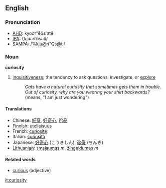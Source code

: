 ==English==
===Pronunciation===
*[[w:AHD|AHD]]: kyoo͞r"ēŏs'ətē
*[[w:IPA|IPA]]: /ˌkjuəriˈɒsəti/
*[[w:SAMPA|SAMPA]]: /%kju@ri"Qs@ti/

===Noun===
'''curiosity'''

#[[inquisitive]]ness; the tendency to ask questions, investigate, or [[explore]]
#:''Cats have a natural curiosity that sometimes gets them in trouble.''
#:''Out of curiosity, why are you wearing your shirt backwards?'' (means, "I am just wondering")

====Translations====
*Chinese: [[好奇]], [[好奇心]], [[珍品]]
*[[Finnish]]: [[uteliaisuus]]
*French: [[curiosité]]
*Italian: [[curiosità]]
*Japanese: [[好奇心]] (こうきしん), [[珍奇]] (ちんき)
*[[Lithuanian]]: [[smalsumas]] ''m'', [[žingeidumas]] ''m''

====Related words====
*[[curious]] (adjective)

[[it:curiosity]]